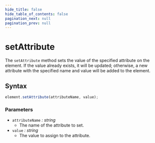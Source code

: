 ```yaml
---
hide_title: false
hide_table_of_contents: false
pagination_next: null
pagination_prev: null
---
```


# setAttribute

The `setAttribute` method sets the value of the specified attribute on the element. If the value already exists, it will be updated; otherwise, a new attribute with the specified name and value will be added to the element.

## Syntax

```js
element.setAttribute(attributeName, value);
```

### Parameters

- `attributeName` _: string_
  - The name of the attribute to set.
- `value` _: string_
  - The value to assign to the attribute.

